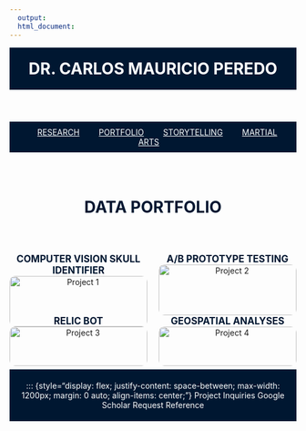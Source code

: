 ```yaml
---
  output:
  html_document:
---
```


<!-- HEADER with Name -->
<header style="text-align: center; padding: 20px; background-color: #001731; color: white;">
  <a href="index.html" style="color: white; text-decoration: none;">
    <h1 style="margin: 0;">DR. CARLOS MAURICIO PEREDO</h1>
  </a>
</header>

<nav style="background-color: #001731; padding: 10px; text-align: center;">
  <a href="Research.html" style="margin: 0 15px; color: white;">RESEARCH</a>
  <a href="Portfolio.html" style="margin: 0 15px; color: white;">PORTFOLIO</a>
  <a href="Storytelling.html" style="margin: 0 15px; color: white;">STORYTELLING</a>
  <a href="TCD.html" style="margin: 0 15px; color: white;">MARTIAL ARTS</a>
</nav>



<!-- Main Header Section -->
<section style="display: flex; flex-direction: column; align-items: center; max-width: 1200px; margin: 40px auto;">
  <h2 style="font-size: 2em; font-weight: bold; margin-bottom: 10px; color: #001731; text-align: center;">DATA PORTFOLIO</h2>
</section>



::: {style="display: grid; grid-template-columns: repeat(2, 1fr); gap: 20px; max-width: 1000px; margin: 40px auto;"}

<!-- Project 1 -->
::: {style="text-align: center;"}
<a href="CompVision.html" style="font-size: 1.2em; font-weight: bold; color: #001731; text-decoration: none;">COMPUTER VISION SKULL IDENTIFIER</a><br>
<a href="CompVision.html">
  <img src="Linked Files/Skull Identifier Gallery/Thumbnail.png" alt="Project 1" style="width: 100%; max-width: 300px; height: auto; border-radius: 10px;">
</a>
:::

<!-- Project 2 -->
::: {style="text-align: center;"}
<a href="abtesting.html" style="font-size: 1.2em; font-weight: bold; color: #001731; text-decoration: none;">A/B PROTOTYPE TESTING</a><br>
<a href="abtesting.html">
  <img src="Linked Files/AB Testing/AB1.png" alt="Project 2" style="width: 100%; max-width: 300px; height: auto; border-radius: 10px;">
</a>
:::

<!-- Project 3 -->
::: {style="text-align: center;"}
<a href="relic.html" style="font-size: 1.2em; font-weight: bold; color: #001731; text-decoration: none;">RELIC BOT</a><br>
<a href="relic.html">
  <img src="Linked Files/RELIC bot/Bot3.png" alt="Project 3" style="width: 100%; max-width: 300px; height: auto; border-radius: 10px;">
</a>
:::

<!-- Project 4 -->
::: {style="text-align: center;"}
<a href="gisviz.html" style="font-size: 1.2em; font-weight: bold; color: #001731; text-decoration: none;">GEOSPATIAL ANALYSES</a><br>
<a href="gisviz.html">
  <img src="Linked Files/Geospatial Gallery/Final Eckert Map.jpg" alt="Project 4" style="width: 100%; max-width: 300px; height: auto; border-radius: 10px;">
</a>
:::

:::



<footer style="background-color: #001731; color: white; text-align: center; padding: 20px;">
  ::: {style="display: flex; justify-content: space-between; max-width: 1200px; margin: 0 auto; align-items: center;"}
  [Project Inquiries](Inquiries.html){style="color: white; text-decoration: none;"}
  [Google Scholar](https://scholar.google.com/citations?user=IZRnfS0AAAAJ&hl=en){style="color: white; text-decoration: none;"}
  [Request Reference](Reference.html){style="color: white; text-decoration: none;"}
</footer>